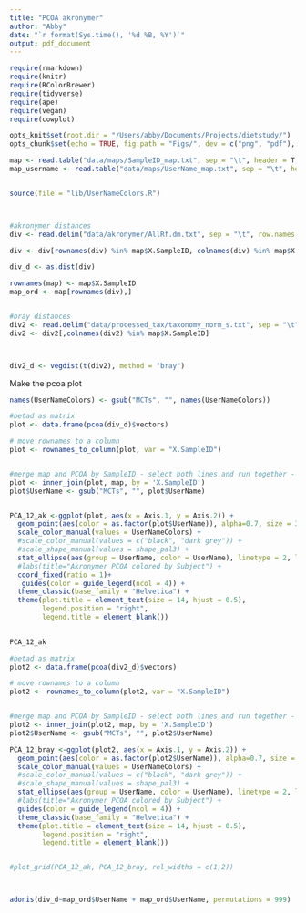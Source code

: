 ```yaml
---
title: "PCOA akronymer"
author: "Abby"
date: "`r format(Sys.time(), '%d %B, %Y')`"
output: pdf_document
---
```


```r

require(rmarkdown)
require(knitr)
require(RColorBrewer) 
require(tidyverse)
require(ape)
require(vegan)
require(cowplot)

opts_knit$set(root.dir = "/Users/abby/Documents/Projects/dietstudy/")
opts_chunk$set(echo = TRUE, fig.path = "Figs/", dev = c("png", "pdf"), dpi = 300)

```

```r
map <- read.table("data/maps/SampleID_map.txt", sep = "\t", header = T, comment = "")
map_username <- read.table("data/maps/UserName_map.txt", sep = "\t", header = T, comment = "")


source(file = "lib/UserNameColors.R")




```


```r

#akronymer distances
div <- read.delim("data/akronymer/AllRf.dm.txt", sep = "\t", row.names = 1)

div <- div[rownames(div) %in% map$X.SampleID, colnames(div) %in% map$X.SampleID]

div_d <- as.dist(div)

rownames(map) <- map$X.SampleID
map_ord <- map[rownames(div),]


#bray distances
div2 <- read.delim("data/processed_tax/taxonomy_norm_s.txt", sep = "\t", row.names = 1)
div2 <- div2[,colnames(div2) %in% map$X.SampleID]



div2_d <- vegdist(t(div2), method = "bray")


```

Make the pcoa plot

```r

names(UserNameColors) <- gsub("MCTs", "", names(UserNameColors)) 

#betad as matrix 
plot <- data.frame(pcoa(div_d)$vectors)

# move rownames to a column
plot <- rownames_to_column(plot, var = "X.SampleID")


#merge map and PCOA by SampleID - select both lines and run together - won't work otherwise
plot <- inner_join(plot, map, by = 'X.SampleID')
plot$UserName <- gsub("MCTs", "", plot$UserName)


PCA_12_ak <-ggplot(plot, aes(x = Axis.1, y = Axis.2)) +
  geom_point(aes(color = as.factor(plot$UserName)), alpha=0.7, size = 3) +
  scale_color_manual(values = UserNameColors) +
  #scale_color_manual(values = c("black", "dark grey")) +
  #scale_shape_manual(values = shape_pal3) +
  stat_ellipse(aes(group = UserName, color = UserName), linetype = 2, level = 0.95) +
  #labs(title="Akronymer PCOA colored by Subject") +
  coord_fixed(ratio = 1)+
   guides(color = guide_legend(ncol = 4)) +
  theme_classic(base_family = "Helvetica") +                                                                      
  theme(plot.title = element_text(size = 14, hjust = 0.5),
        legend.position = "right",
        legend.title = element_blank()) 
  

PCA_12_ak

#betad as matrix 
plot2 <- data.frame(pcoa(div2_d)$vectors)

# move rownames to a column
plot2 <- rownames_to_column(plot2, var = "X.SampleID")


#merge map and PCOA by SampleID - select both lines and run together - won't work otherwise
plot2 <- inner_join(plot2, map, by = 'X.SampleID')
plot2$UserName <- gsub("MCTs", "", plot2$UserName)

PCA_12_bray <-ggplot(plot2, aes(x = Axis.1, y = Axis.2)) +
  geom_point(aes(color = as.factor(plot2$UserName)), alpha=0.7, size = 3) +
  scale_color_manual(values = UserNameColors) +
  #scale_color_manual(values = c("black", "dark grey")) +
  #scale_shape_manual(values = shape_pal3) +
  stat_ellipse(aes(group = UserName, color = UserName), linetype = 2, level = 0.95) +
  #labs(title="Akronymer PCOA colored by Subject") +
  guides(color = guide_legend(ncol = 4)) +
  theme_classic(base_family = "Helvetica") +                                                                      
  theme(plot.title = element_text(size = 14, hjust = 0.5),
        legend.position = "right",
        legend.title = element_blank())


#plot_grid(PCA_12_ak, PCA_12_bray, rel_widths = c(1,2))




```





```r


adonis(div_d~map_ord$UserName + map_ord$UserName, permutations = 999)


```








